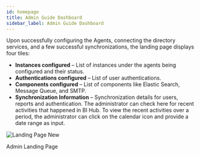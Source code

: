 ```yaml
---
id: homepage
title: Admin Guide Dashboard
sidebar_label: Admin Guide Dashboard
---
```



Upon successfully configuring the Agents, connecting the directory services, and a few successful synchronizations, the landing page displays four tiles:

- **Instances configured** – List of instances under the agents being configured and their status.
- **Authentications configured** – List of user authentications.
- **Components configured** – List of components like Elastic Search, Message Queue, and SMTP.
- **Synchronization Information** – Synchronization details for users, reports and authentication. The administrator can check here for recent activities that happened in BI Hub. To view the recent activities over a period, the administrator can click on the calendar icon and provide a date range as input.

<div class="center">
  <Zoom>
<img alt="Landing Page New" src={useBaseUrl('/doc-images/admin-guide/admin-landing-page.png')}/>
  </Zoom>
	<p>Admin Landing Page</p>
</div>
